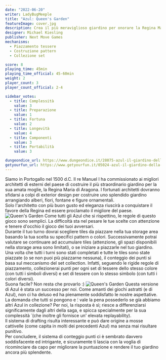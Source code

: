 ```yaml
---
date: "2022-06-20"
writer: LadyBugMeeple
title: "Azul: Queen's Garden"
featureImage: cover.jpg
description: Crea il più meraviglioso giardino per onorare la Regina Maria di Aragona
designer: Michael Kiesling
publisher: Next Move Games
mechanisms:
  - Piazzamento tessere
  - Costruzione pattern
  - Collezione set

score: 8
playing_time: 45min
playing_time_official: 45-60min
weight: 2
player_count: 3
player_count_official: 2-4

sidebar_votes:
  - title: Complessità
    value: 3
  - title: Preparazione
    value: 1
  - title: Fortuna
    value: 2
  - title: Longevità
    value: 4
  - title: Componenti
    value: 3
  - title: Portabilità
    value: 3

dungeondice_url: https://www.dungeondice.it/28075-azul-il-giardino-della-regina.html
getyourfun_url: https://www.getyourfun.it/05024-azul-il-giardino-della-regina-giochi-per-famiglia.html
---
```


<Setting>
  Siamo in Portogallo nel 1500 d.C. Il re Manuel I ha commissionato ai migliori
  architetti di esterni del paese di costruire il più straordinario giardino per
  la sua amata moglie, la Regina Maria di Aragona. I fortunati architetti
  dovranno sfidarsi a colpi di exterior design per costruire uno splendido
  giardino arrangiando alberi, fiori, fontane e figure ornamentali.
  <br />
  Solo l'architetto con più buon gusto ed eleganza riuscirà a conquistare il
  favore della Regina ed essere proclamato il migliore del paese.
</Setting>

<img src="./game1.jpg" alt="Queen's Garden" />

<Rules>
  Come tutti gli Azul che si rispettino, le regole di questo gioco sono
  semplici. La difficoltà sta nel pesare le tue scelte con attenzione e tenere
  d'occhio il gioco dei tuoi avversari. <br />
  Durante il tuo turno dovrai scegliere tiles da piazzare nella tua storage area
  basando la tua scelta su specifici pattern o colori. Successivamente potrai valutare
  se continuare ad accumulare tiles (attenzione, gli spazi disponibili nella storage
  area sono limitati), o se iniziare a piazzarle nel tuo giardino. Una volta che
  tutti i turni sono stati completati e tutte le tiles sono state piazzate (o se
  non puoi più piazzarne nessuna), il conteggio dei punti si basa sul meccanismo
  del set collection. Infatti, seguendo le rigide regole di piazzamento, collezionerai
  punti per ogni set di tessere dello stesso colore (con tutti i simboli diversi)
  e set di tessere con lo stesso simbolo (con tutti i colori diversi).
  <br />
  Suona facile? Non resta che provarlo :)
</Rules>

<img src="./game2.jpg" alt="Queen's Garden" />

<Feedback>
  Questa versione di Azul è stata un successo per noi. Come amanti dei giochi
  astratti (e di Azul), non ci ha deluso ed ha pienamente soddisfatto le nostre
  aspettative. La domanda che tutti si pongono e ́: vale la pena possederlo se
  già abbiamo altri Azul in collezione? Per noi, la risposta è sì; riesce a
  differenziarsi significamente dagli altri della saga, e spicca specialmente
  per la sua complessità ́ (che inoltre gli fornisce un' elevata replayability).
  <br />
  Il sistema di drafting risulta interessante e può dare origine a mosse
  cattivelle (come capita in molti dei precedenti Azul) ma senza mai risultare
  punitivo.
  <br />
  Per concludere, il sistema di conteggio punti ci è sembrato davvero
  soddisfacente ed intrigante, e sicuramente ti lascia con la voglia di
  ricominciare da capo per migliorare la puntuazione e rendere il tuo giardino
  ancora più splendente.
</Feedback>

<Instagram id="CfBfxjPjYn0" />
